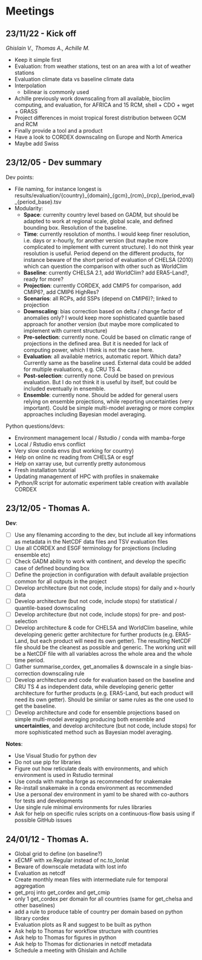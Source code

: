 # Meetings {.unnumbered}

## 23/11/22 - Kick off

*Ghislain V., Thomas A., Achille M.*

-   Keep it simple first
-   Evaluation: from weather stations, test on an area with a lot of weather stations
-   Evaluation climate data vs baseline climate data
-   Interpolation
    -   bilinear is commonly used
-   Achille previously work downscaling from all available, bioclim computing, and evaluation, for AFRICA and 15 RCM, shell + CDO + wget + GRASS
-   Project differences in moist tropical forest distribution between GCM and RCM
-   Finally provide a tool and a product
-   Have a look to CORDEX downscaling on Europe and North America
-   Maybe add Swiss

## 23/12/05 - Dev summary

Dev points:

-   File naming, for instance longest is results/evaluation/{country}\_{domain}\_{gcm}\_{rcm}\_{rcp}\_{period_eval}\_{period_base}.tsv
-   Modularity:
    -   **Space**: currenlty country level based on GADM, but should be adapted to work at regional scale, global scale, and defined bounding box. Resolution of the baseline.
    -   **Time**: currently resolution of months. I would keep finer resolution, i.e. days or x-hourly, for another version (but maybe more complicated to implement with current structure). I do not think year resolution is useful. Period depend on the different products, for instance beware of the short period of evaluation of CHELSA (2010) which can question the comparison with other such as WorldClim
    -   **Baseline**: currently CHELSA 2.1, add WorldClim? add ERA5-Land?, ready for more?
    -   **Projection**: currently CORDEX, add CMIP5 for comparison, add CMIP6?, add CMIP6 HighRes?
    -   **Scenarios**: all RCPs, add SSPs (depend on CMIP6)?; linked to projection
    -   **Downscaling**: bias correction based on delta / change factor of anomalies only? I would keep more sophisticated quantile based approach for another version (but maybe more complicated to implement with current structure)
    -   **Pre-selection**: currently none. Could be based on climatic range of projections in the defined area. But it is needed for lack of computing power, which I think is not the case here.
    -   **Evaluation**: all available metrics, automatic report. Which data? Currently same as the baseline used. External data could be added for multiple evaluations, e.g. CRU TS 4.
    -   **Post-selection**: currently none. Could be based on previous evaluation. But I do not think it is useful by itself, but could be included eventually in ensemble.
    -   **Ensemble**: currently none. Should be added for general users relying on ensemble projections, while reporting uncertainties (very important). Could be simple multi-model averaging or more complex approaches including Bayesian model averaging.

Python questions/devs:

-   Environment management local / Rstudio / conda with mamba-forge
-   Local / Rstudio envs conflict
-   Very slow conda envs (but working for country)
-   Help on online nc reading from CHELSA or esgf
-   Help on xarray use, but currently pretty autonomous
-   Fresh installation tutorial
-   Updating management of HPC with profiles in snakemake
-   Python/R script for automatic experiment table creation with available CORDEX

## 23/12/05 - Thomas A.

**Dev**:

-   [ ] Use any filenaming according to the dev, but include all key informations as metadata in the NetCDF data files and TSV evaluation files
-   [ ] Use all CORDEX and ESGF terminology for projections (including ensemble etc)
-   [ ] Check GADM ability to work with continent, and develop the specific case of defined bounding box
-   [ ] Define the projection in configuration with default available projection common for all outputs in the project
-   [ ] Develop architecture (but not code, include stops) for daily and x-hourly data
-   [ ] Develop architecture (but not code, include stops) for statistical / quantile-based downscaling
-   [ ] Develop architecture (but not code, include stops) for pre- and post- selection
-   [ ] Develop architecture & code for CHELSA and WorldClim baseline, while developing generic getter architecture for further products (e.g. ERA5-Land, but each product will need its own getter). The resulting NetCDF file should be the cleanest as possible and generic. The working unit will be a NetCDF file with all variables across the whole area and the whole time period.
-   [ ] Gather summarise_cordex, get_anomalies & downscale in a single bias-correction downscaling rule
-   [ ] Develop architecture and code for evaluation based on the baseline and CRU TS 4 as independent data, while developing generic getter architecture for further products (e.g. ERA5-Land, but each product will need its own getter). Should be similar or same rules as the one used to get the baseline.
-   [ ] Develop architecture and code for ensemble projections based on simple multi-model averaging producing both ensemble and **uncertainties**, and develop architecture (but not code, include stops) for more sophisticated method such as Bayesian model averaging.

**Notes**:

-   Use Visual Studio for python dev
-   Do not use pip for libraries
-   Figure out how reticulate deals with environments, and which environment is used in Rstudio terminal
-   Use conda with mamba forge as recommended for snakemake
-   Re-install snakemake in a conda environment as recommended
-   Use a personal dev environment in yaml to be shared with co-authors for tests and developments
-   Use single rule minimal environments for rules libraries
-   Ask for help on specific rules scripts on a continuous-flow basis using if possible GitHub issues

## 24/01/12 - Thomas A.

-   Global grid to define (on baseline?)
-   xECMF with xe.Regular instead of nc.to_lonlat
-   Beware of downscale metadata with lost info
-   Evaluation as netcdf
-   Create monthly mean files with intermediate rule for temporal aggregation
-   get_proj into get_cordex and get_cmip
-   only 1 get_cordex per domain for all countries (same for get_chelsa and other baselines)
-   add a rule to produce table of country per domain based on python library cordex
-   Evaluation plots as R and suggest to be built as python
-   Ask help to Thomas for workflow structure with countries
-   Ask help to Thomas for figures in python
-   Ask help to Thomas for dictionaries in netcdf metadata
-   Schedule a meeting with Ghislain and Achille
